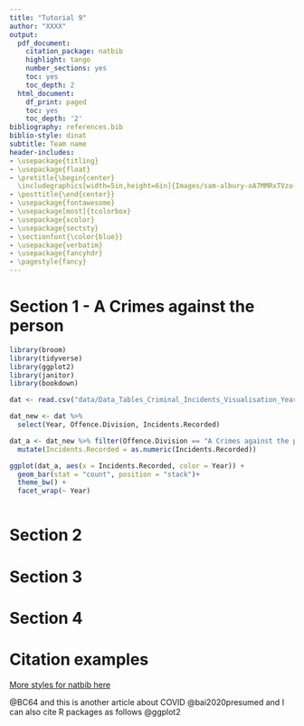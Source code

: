 ```yaml
---
title: "Tutorial 9"
author: "XXXX"
output:
  pdf_document:
    citation_package: natbib
    highlight: tango
    number_sections: yes
    toc: yes
    toc_depth: 2
  html_document:
    df_print: paged
    toc: yes
    toc_depth: '2'
bibliography: references.bib 
biblio-style: dinat
subtitle: Team name
header-includes:
- \usepackage{titling}
- \usepackage{float}
- \pretitle{\begin{center} 
  \includegraphics[width=5in,height=6in]{Images/sam-albury-oA7MMRxTVzo-unsplash.jpg}\LARGE\\}
- \posttitle{\end{center}}
- \usepackage{fontawesome}
- \usepackage[most]{tcolorbox}
- \usepackage{xcolor}
- \usepackage{sectsty}
- \sectionfont{\color{blue}}
- \usepackage{verbatim}
- \usepackage{fancyhdr}
- \pagestyle{fancy}
---
```


\clearpage

# Section 1 - A Crimes against the person

```r
library(broom)
library(tidyverse)
library(ggplot2)
library(janitor)
library(bookdown)
```

```r
dat <- read.csv("data/Data_Tables_Criminal_Incidents_Visualisation_Year_Ending_December_2019.csv")
```

```r
dat_new <- dat %>%
  select(Year, Offence.Division, Incidents.Recorded)
```

```r
dat_a <- dat_new %>% filter(Offence.Division == "A Crimes against the person") %>% 
  mutate(Incidents.Recorded = as.numeric(Incidents.Recorded))

ggplot(dat_a, aes(x = Incidents.Recorded, color = Year)) +
  geom_bar(stat = "count", position = "stack")+
  theme_bw() +
  facet_wrap(~ Year)

```


```r

```



\clearpage

# Section 2


\clearpage

# Section 3


\clearpage

# Section 4


\clearpage

# Citation examples

[More styles for natbib here](https://www.overleaf.com/learn/latex/Natbib_bibliography_styles)


 @BC64 and this is another article about COVID @bai2020presumed and I can also cite R packages as follows @ggplot2
